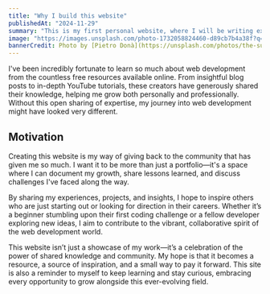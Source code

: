 ```yaml
---
title: "Why I build this website"
publishedAt: "2024-11-29"
summary: "This is my first personal website, where I will be writing extensively about web development."
image: "https://images.unsplash.com/photo-1732058824460-d89cb7b4a38f?q=80&w=2072&auto=format&fit=crop&ixlib=rb-4.0.3&ixid=M3wxMjA3fDB8MHxwaG90by1wYWdlfHx8fGVufDB8fHx8fA%3D%3D"
bannerCredit: Photo by [Pietro Donà](https://unsplash.com/photos/the-sun-is-setting-over-a-beach-with-mountains-in-the-background-rPFwyWaie7w)
---
```


I've been incredibly fortunate to learn so much about web development from the countless free resources available online. From insightful blog posts to in-depth YouTube tutorials, these creators have generously shared their knowledge, helping me grow both personally and professionally. Without this open sharing of expertise, my journey into web development might have looked very different.

## Motivation

Creating this website is my way of giving back to the community that has given me so much. I want it to be more than just a portfolio—it's a space where I can document my growth, share lessons learned, and discuss challenges I've faced along the way.

By sharing my experiences, projects, and insights, I hope to inspire others who are just starting out or looking for direction in their careers. Whether it’s a beginner stumbling upon their first coding challenge or a fellow developer exploring new ideas, I aim to contribute to the vibrant, collaborative spirit of the web development world.

This website isn’t just a showcase of my work—it’s a celebration of the power of shared knowledge and community. My hope is that it becomes a resource, a source of inspiration, and a small way to pay it forward. This site is also a reminder to myself to keep learning and stay curious, embracing every opportunity to grow alongside this ever-evolving field.
